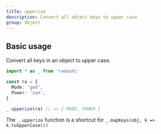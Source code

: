 ```yaml
---
title: upperize
description: Convert all object keys to upper case
group: Object
---
```


## Basic usage

Convert all keys in an object to upper case.

```ts
import * as _ from 'radashi'

const ra = {
  Mode: 'god',
  Power: 'sun',
}

_.upperize(ra) // => { MODE, POWER }
```

The `_.upperize` function is a shortcut for `_.mapKeys(obj, k => k.toUpperCase())`
